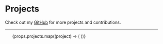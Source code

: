 
# Projects

Check out my [GitHub](${siteConfig.links.github}) for more projects and contributions.

---

<ul class="grid grid-cols-1 md:grid-cols-2 gap-[2rem_1.5rem] !mt-5 !p-0">
  {props.projects.map((project) => (
    <ProjectLink
      slug={project.slug}
      name={project.name}
      description={project.description}
      link={project.link}
      tech={project.tech}
      type={project.type}
    />
  ))}
</ul>
